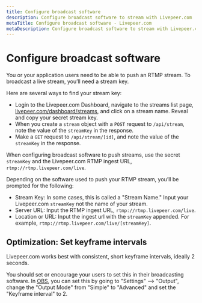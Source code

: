 ```yaml
---
title: Configure broadcast software
description: Configure broadcast software to stream with Livepeer.com
metaTitle: Configure broadcast software - Livepeer.com
metaDescription: Configure broadcast software to stream with Livepeer.com
---
```


# Configure broadcast software

You or your application users need to be able to push an RTMP stream. To
broadcast a live stream, you’ll need a stream key.

Here are several ways to find your stream key:

- Login to the Livepeer.com Dashboard, navigate to the streams list page,
  [livepeer.com/dashboard/streams](https://livepeer.com/dashboard/streams), and
  click on a stream name. Reveal and copy your secret stream key.
- When you create a `stream` object with a `POST` request to `/api/stream`, note
  the value of the `streamKey` in the response.
- Make a `GET` request to `/api/stream/[id]`, and note the value of the
  `streamKey` in the response.

When configuring broadcast software to push streams, use the secret `streamKey`
and the Livepeer.com RTMP ingest URL, `rtmp://rtmp.livepeer.com/live`.

Depending on the software used to push your RTMP stream, you’ll be prompted for
the following:

- Stream Key: In some cases, this is called a "Stream Name." Input your
  Livepeer.com `streamKey` not the name of your stream.
- Server URL: Input the RTMP ingest URL, `rtmp://rtmp.livepeer.com/live`.
- Location or URL: Input the ingest url with the `streamKey` appended. For
  example, `rtmp://rtmp.livepeer.com/live/[streamKey]`.

## Optimization: Set keyframe intervals

Livepeer.com works best with consistent, short keyframe intervals, ideally 2
seconds.

You should set or encourage your users to set this in their broadcasting
software. In [OBS](https://obsproject.com/), you can set this by going to
"Settings" --> "Output", change the "Output Mode" from "Simple" to "Advanced"
and set the "Keyframe interval" to 2.
